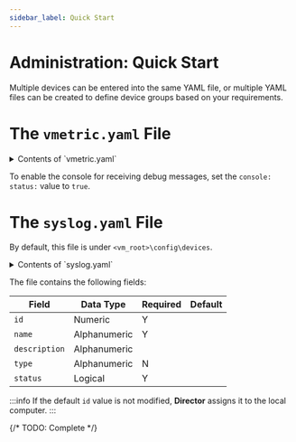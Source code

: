 ```yaml
---
sidebar_label: Quick Start
---
```


# Administration: Quick Start

Multiple devices can be entered into the same YAML file, or multiple YAML files can be created to define device groups based on your requirements.

# The `vmetric.yaml` File

<details>
<summary>Contents of `vmetric.yaml`</summary>
```YAML
debug:
  log:
    status: true
  level: 5
  console:
    status: false
```
</details>

To enable the console for receiving debug messages, set the `console: status:` value to `true`.

# The `syslog.yaml` File

By default, this file is under `<vm_root>\config\devices`.

<details>
<summary>Contents of `syslog.yaml`</summary>
```YAML
devices:
  - id: 324235346
    name: 127.0.0.1
    description: syslog
    type: syslog
    status: true
    properties:
      address: "0.0.0.0"
      port: 14514
```
</details>

The file contains the following fields:

|Field|Data Type|Required|Default|
|---|---|---|---|
|`id`|Numeric|Y||
|`name`|Alphanumeric|Y||
|`description`|Alphanumeric|||
|`type`|Alphanumeric|N||
|`status`|Logical|Y||

:::info
If the default `id` value is not modified, **Director** assigns it to the local computer.
:::

{/* TODO: Complete */}